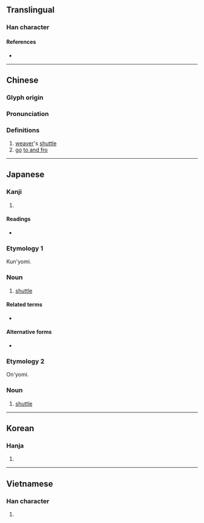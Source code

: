 {{character info/new}}
==Translingual==

===Han character===
{{Han char|rn=75|rad=木|as=07|sn=11|four=43947|canj=DICE|ids=⿰木夋}}

====References====
* {{Han ref|kx=0530.170|dkj=14878|dj=0918.140|hdz=21222.070|uh=68AD|ud=26797|bh=B1F4|bd=45556}}

----

==Chinese==
{{zh-forms}}

===Glyph origin===
{{Han etym}}

===Pronunciation===
{{zh-pron
|m=suō,xùn
|c=so1
|mn=so/qz:so͘
|mc=y
|oc=y
|ma=
|cat=n,v
}}

===Definitions===
{{zh-hanzi}}

# [[weaver]]'s [[shuttle]]
# [[go]] [[to and fro]]

----

==Japanese==

===Kanji===
{{ja-kanji|grade=|rs=木07}}

# {{defn|lang=ja|sort=木07}}

====Readings====
* {{ja-readings|on=[[さ]] (sa)|kun=[[ひ]] (hi)}}

===Etymology 1===
{{ja-kanjitab|ひ|yomi=k}}
Kun'yomi.

===Noun===
{{ja-noun|ひ}}

# {{lb|ja|weaving|sort=ひ}} [[shuttle]]

====Related terms====
* {{ja-r|筬|おさ}}

====Alternative forms====
* {{l|ja|杼}}

===Etymology 2===
{{ja-kanjitab|さ|yomi=o}}
On'yomi.

===Noun===
{{ja-noun|さ}}

# {{lb|ja|weaving|sort=さ}} [[shuttle]]

----

==Korean==

===Hanja===
{{ko-hanja|hangeul=사|eumhun=|rv=sa|mr=sa|y=sa}}

# {{defn|lang=ko|sort=木07}}

----

==Vietnamese==

===Han character===
{{vi-readings|rs=木07|hanviet=thoi}}

# {{defn|lang=vi|sort=木07}}